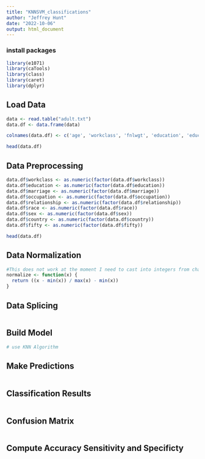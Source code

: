 ---
title: "KNNSVM_classifications"
author: "Jeffrey Hunt"
date: "2022-10-06"
output: html_document
---
### install packages
```{r}
library(e1071)
library(caTools)
library(class)
library(caret)
library(dplyr)
```



## Load Data
```{r}
data <- read.table("adult.txt")
data.df <- data.frame(data)

colnames(data.df) <- c('age', 'workclass', 'fnlwgt', 'education', 'education-num', 'marriage', 'occupation', 'relationship', 'race', 'sex', 'capital-gain', 'capital-loss', 'hours-per-week', 'country', "fifty")

head(data.df)

```

## Data Preprocessing
```{r}
data.df$workclass <- as.numeric(factor(data.df$workclass))
data.df$education <- as.numeric(factor(data.df$education))
data.df$marriage <- as.numeric(factor(data.df$marriage))
data.df$occupation <- as.numeric(factor(data.df$occupation))
data.df$relationship <- as.numeric(factor(data.df$relationship))
data.df$race <- as.numeric(factor(data.df$race))
data.df$sex <- as.numeric(factor(data.df$sex))
data.df$country <- as.numeric(factor(data.df$country))
data.df$fifty <- as.numeric(factor(data.df$fifty))

head(data.df)

```

## Data Normalization
```{r}
#This does not work at the moment I need to cast into integers from characters for some data
normalize <- function(x) {
  return ((x - min(x)) / max(x) - min(x)) 
}
```

## Data Splicing
```{r}


```

## Build Model
```{r}
# use KNN Algorithm
```
## Make Predictions
```{r}

```

## Classification Results
```{r}

```

## Confusion Matrix
```{r}

```

## Compute Accuracy Sensitivity and Specificty
```{r}

```











